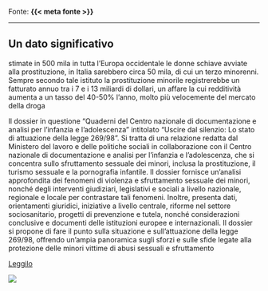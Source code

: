 :::{.fonte}
Fonte: **{{< meta fonte >}}**
:::

---

::: {.callout-tip}
## Un dato significativo
stimate in 500 mila in tutta l’Europa occidentale le donne schiave avviate alla prostituzione, in Italia sarebbero circa 50 mila, di cui un terzo minorenni. Sempre secondo tale istituto la prostituzione minorile registrerebbe un fatturato annuo tra i 7 e i 13 miliardi di dollari, un affare la cui redditività aumenta a un tasso del 40-50% l’anno, molto più velocemente del mercato della droga
:::

:::{.descrizione}
Il dossier in questione "Quaderni del Centro nazionale di documentazione e analisi per l'infanzia e l'adolescenza" intitolato "Uscire dal silenzio: Lo stato di attuazione della legge 269/98". Si tratta di una relazione redatta dal Ministero del lavoro e delle politiche sociali in collaborazione con il Centro nazionale di documentazione e analisi per l'infanzia e l'adolescenza, che si concentra sullo sfruttamento sessuale dei minori, inclusa la prostituzione, il turismo sessuale e la pornografia infantile. Il dossier fornisce un'analisi approfondita dei fenomeni di violenza e sfruttamento sessuale dei minori, nonché degli interventi giudiziari, legislativi e sociali a livello nazionale, regionale e locale per contrastare tali fenomeni. Inoltre, presenta dati, orientamenti giuridici, iniziative a livello centrale, riforme nel settore sociosanitario, progetti di prevenzione e tutela, nonché considerazioni conclusive e documenti delle istituzioni europee e internazionali. Il dossier si propone di fare il punto sulla situazione e sull'attuazione della legge 269/98, offrendo un'ampia panoramica sugli sforzi e sulle sfide legate alla protezione delle minori vittime di abusi sessuali e sfruttamento
:::

[Leggilo](https://www.minori.gov.it/sites/default/files/Quaderni_Centro_Nazionale_27.pdf){.btn-action-primary .btn-action .btn .btn-success .btn-lg}

[![]({{< meta image >}})](https://www.minori.gov.it/sites/default/files/Quaderni_Centro_Nazionale_27.pdf)

